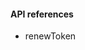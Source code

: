 <PlatformWrapper platform="web">

#### API references
-   <Link target="_blank" to="{{global.API_REF_WEB_ROOT}}/interfaces/iagorartcclient.html#renewtoken">renewToken</Link>
</PlatformWrapper>
